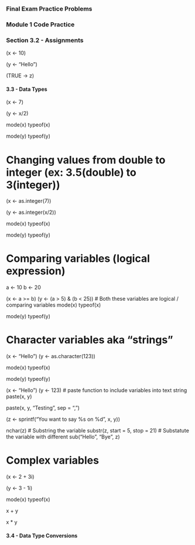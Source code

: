 ####################################
### Final Exam Practice Problems ###
####################################

### Module 1 Code Practice ###

### Section 3.2 - Assignments
(x <- 10)

(y <- "Hello")

(TRUE -> z)

#### 3.3 - Data Types

(x <- 7)

(y <- x/2)

mode(x)
typeof(x)

mode(y)
typeof(y)

# Changing values from double to integer (ex: 3.5(double) to 3(integer))
(x <- as.integer(7))

(y <- as.integer(x/2))

mode(x)
typeof(x)

mode(y)
typeof(y)

# Comparing variables (logical expression)
a <- 10
b <- 20

(x <- a >= b)
(y <- (a > 5) & (b < 25))
# Both these variables are logical / comparing variables
mode(x)
typeof(x)

mode(y)
typeof(y)

# Character variables aka "strings"
(x <- "Hello")
(y <- as.character(123))

mode(x)
typeof(x)

mode(y)
typeof(y)

(x <- "Hello")
(y <- 123)
# paste function to include variables into text string
paste(x, y)

paste(x, y, "Testing", sep = ",")

(z <- sprintf("You want to say %s on %d", x, y))

nchar(z)
# Substring the variable
substr(z, start = 5, stop = 21)
# Substatute the variable with different
sub("Hello", "Bye", z)

# Complex variables
(x <- 2 + 3i)

(y <- 3 - 1i)

mode(x)
typeof(x)

x + y

x * y

#### 3.4 - Data Type Conversions
































